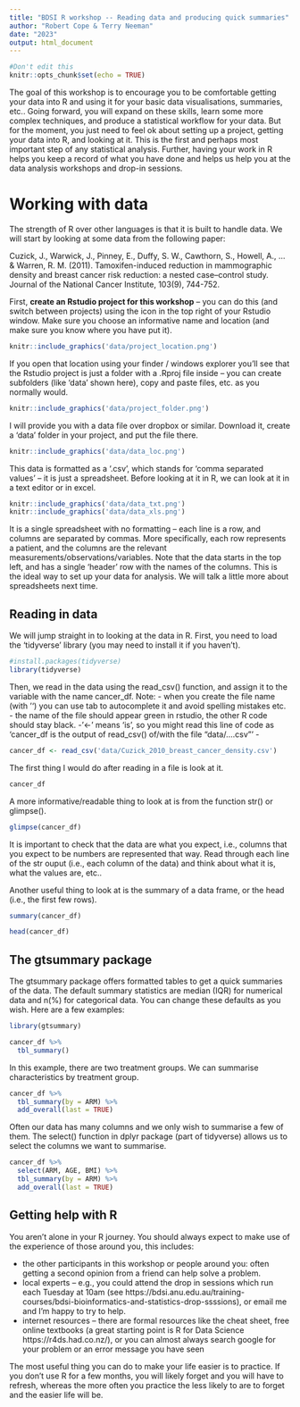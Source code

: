 ```yaml
---
title: "BDSI R workshop -- Reading data and producing quick summaries"
author: "Robert Cope & Terry Neeman"
date: "2023"
output: html_document
---
```


```r
#Don't edit this
knitr::opts_chunk$set(echo = TRUE)
```

The goal of this workshop is to encourage you to be comfortable getting your data into R and using it for your basic data visualisations, summaries, etc.. Going forward, you will expand on these skills, learn some more complex techniques, and produce a statistical workflow for your data. But for the moment, you just need to feel ok about setting up a project, getting your data into R, and looking at it. This is the first and perhaps most important step of any statistical analysis. Further, having your work in R helps you keep a record of what you have done and helps us help you at the data analysis workshops and drop-in sessions.

# Working with data

The strength of R over other languages is that it is built to handle data. We will start by looking at some data from the following paper:

Cuzick, J., Warwick, J., Pinney, E., Duffy, S. W., Cawthorn, S., Howell, A., ... & Warren, R. M. (2011). Tamoxifen-induced reduction in mammographic density and breast cancer risk reduction: a nested case–control study. Journal of the National Cancer Institute, 103(9), 744-752.

First, **create an Rstudio project for this workshop** -- you can do this (and switch between projects) using the icon in the top right of your Rstudio window. Make sure you choose an informative name and location (and make sure you know where you have put it). 

```r
knitr::include_graphics('data/project_location.png')
```

If you open that location using your finder / windows explorer you'll see that the Rstudio project is just a folder with a .Rproj file inside -- you can create subfolders (like 'data' shown here), copy and paste files, etc. as you normally would. 

```r
knitr::include_graphics('data/project_folder.png')
```

I will provide you with a data file over dropbox or similar. Download it, create a 'data' folder in your project, and put the file there.

```r
knitr::include_graphics('data/data_loc.png')
```

This data is formatted as a '.csv', which stands for 'comma separated values' -- it is just a spreadsheet. Before looking at it in R, we can look at it in a text editor or in excel.

```r
knitr::include_graphics('data/data_txt.png')
knitr::include_graphics('data/data_xls.png')
```

It is a single spreadsheet with no formatting -- each line is a row, and columns are separated by commas. More specifically, each row represents a patient, and the columns are the relevant measurements/observations/variables. Note that the data starts in the top left, and has a single 'header' row with the names of the columns. This is the ideal way to set up your data for analysis. We will talk a little more about spreadsheets next time.

## Reading in data

We will jump straight in to looking at the data in R. First, you need to load the 'tidyverse' library (you may need to install it if you haven't).

```r
#install.packages(tidyverse)
library(tidyverse)
```

Then, we read in the data using the read_csv() function, and assign it to the variable with the name cancer_df. Note:
- when you create the file name (with '') you can use tab to autocomplete it and avoid spelling mistakes etc.
- the name of the file should appear green in rstudio, the other R code should stay black.
- '<-' means 'is', so you might read this line of code as 'cancer_df is the output of read_csv() of/with the file "data/....csv"'
-
```r
cancer_df <- read_csv('data/Cuzick_2010_breast_cancer_density.csv')
```


The first thing I would do after reading in a file is look at it.

```r
cancer_df
```

A more informative/readable thing to look at is from the function str() or glimpse().  

```r
glimpse(cancer_df)
```

It is important to check that the data are what you expect, i.e., columns that you expect to be numbers are represented that way. Read through each line of the str ouput (i.e., each column of the data) and think about what it is, what the values are, etc..

Another useful thing to look at is the summary of a data frame, or the head (i.e., the first few rows).

```r
summary(cancer_df)

head(cancer_df)
```

## The gtsummary package

The gtsummary package offers formatted tables to get a quick summaries of the data. The default summary statistics are median (IQR) for numerical data and n(%) for categorical data. You can change these defaults as you wish. 
Here are a few examples:

```r
library(gtsummary)

cancer_df %>%
  tbl_summary()
```

In this example, there are two treatment groups. We can summarise characteristics by treatment group.
```r
cancer_df %>%
  tbl_summary(by = ARM) %>%
  add_overall(last = TRUE)
```

Often our data has many columns and we only wish to summarise a few of them. The select() function in dplyr package (part of tidyverse) allows us to select the columns we want to summarise.

```r
cancer_df %>%
  select(ARM, AGE, BMI) %>%
  tbl_summary(by = ARM) %>%
  add_overall(last = TRUE)
```

## Getting help with R

You aren't alone in your R journey. You should always expect to make use of the experience of those around you, this includes:

- the other participants in this workshop or people around you: often getting a second opinion from a friend can help solve a problem.
- local experts -- e.g., you could attend the drop in sessions which run each Tuesday at 10am (see https://bdsi.anu.edu.au/training-courses/bdsi-bioinformatics-and-statistics-drop-ssssions), or email me and I'm happy to try to help.
- internet resources -- there are formal resources like the cheat sheet, free online textbooks (a great starting point is R for Data Science https://r4ds.had.co.nz/), or you can almost always search google for your problem or an error message you have seen

The most useful thing you can do to make your life easier is to practice. If you don't use R for a few months, you will likely forget and you will have to refresh, whereas the more often you practice the less likely to are to forget and the easier life will be.






